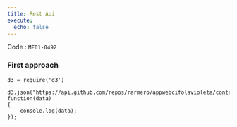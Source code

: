 ```yaml
---
title: Rest Api
execute:
  echo: false
---
```


Code : `MF01-0492`



### First approach

```ojs
d3 = require('d3')

d3.json("https://api.github.com/repos/rarmero/appwebcifolavioleta/contents", function(data)
{
    console.log(data);
});

```
